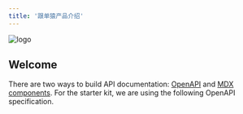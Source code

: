 ```yaml
---
title: '跟单猿产品介绍'
---
```

<img
    className="hidden"
    src="https://xwvmohge80.feishu.cn/wiki/U5YUwRV5Oi4tzgkw5Ppc4aFEnPd?fromScene=spaceOverview#share-MFRgdVsWOo9EFtxMQvwcnr7XnSe"
    alt="logo"
/>

## Welcome

There are two ways to build API documentation: [OpenAPI](https://mintlify.com/docs/api-playground/openapi/setup) and [MDX components](https://mintlify.com/docs/api-playground/mdx/configuration). For the starter kit, we are using the following OpenAPI specification.

